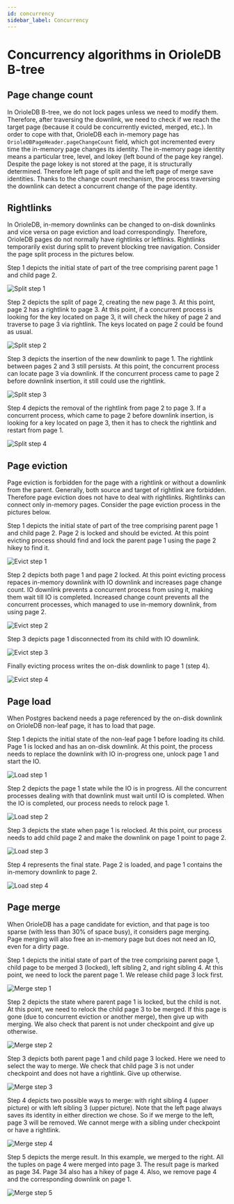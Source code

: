 ```yaml
---
id: concurrency
sidebar_label: Concurrency
---
```


# Concurrency algorithms in OrioleDB B-tree

## Page change count

In OrioleDB B-tree, we do not lock pages unless we need to modify them. Therefore, after traversing the downlink, we need to check if we reach the target page (because it could be concurrently evicted, merged, etc.). In order to cope with that, OrioleDB each in-memory page has `OrioleDBPageHeader.pageChangeCount` field, which got incremented every time the in-memory page changes its identity. The in-memory page identity means a particular tree, level, and lokey (left bound of the page key range). Despite the page lokey is not stored at the page, it is structurally determined. Therefore left page of split and the left page of merge save identities. Thanks to the change count mechanism, the process traversing the downlink can detect a concurrent change of the page identity.

## Rightlinks

In OrioleDB, in-memory downlinks can be changed to on-disk downlinks and vice versa on page eviction and load correspondingly. Therefore, OrioleDB pages do not normally have rightlinks or leftlinks. Rightlinks temporarily exist during split to prevent blocking tree navigation. Consider the page split process in the pictures below.

Step 1 depicts the initial state of part of the tree comprising parent page 1 and child page 2.

![Split step 1](../images/split_step_1.svg)

Step 2 depicts the split of page 2, creating the new page 3. At this point, page 2 has a rightlink to page 3. At this point, if a concurrent process is looking for the key located on page 3, it will check the hikey of page 2 and traverse to page 3 via rightlink. The keys located on page 2 could be found as usual.

![Split step 2](../images/split_step_2.svg)

Step 3 depicts the insertion of the new downlink to page 1. The rightlink between pages 2 and 3 still persists. At this point, the concurrent process can locate page 3 via downlink. If the concurrent process came to page 2 before downlink insertion, it still could use the rightlink.

![Split step 3](../images/split_step_3.svg)

Step 4 depicts the removal of the rightlink from page 2 to page 3. If a concurrent process, which came to page 2 before downlink insertion, is looking for a key located on page 3, then it has to check the rightlink and restart from page 1.

![Split step 4](../images/split_step_4.svg)

## Page eviction

Page eviction is forbidden for the page with a rightlink or without a downlink from the parent. Generally, both source and target of rightlink are forbidden. Therefore page eviction does not have to deal with rightlinks. Rightlinks can connect only in-memory pages. Consider the page eviction process in the pictures below.

Step 1 depicts the initial state of part of the tree comprising parent page 1 and child page 2. Page 2 is locked and should be evicted. At this point evicting process should find and lock the parent page 1 using the page 2 hikey to find it.

![Evict step 1](../images/evict_step_1.svg)

Step 2 depicts both page 1 and page 2 locked. At this point evicting process repaces in-memory downlink with IO downlink and increases page change count. IO downlink prevents a concurrent process from using it, making them wait till IO is completed. Increased change count prevents all the concurrent processes, which managed to use in-memory downlink, from using page 2.

![Evict step 2](../images/evict_step_2.svg)

Step 3 depicts page 1 disconnected from its child with IO downlink.

![Evict step 3](../images/evict_step_3.svg)

Finally evicting process writes the on-disk downlink to page 1 (step 4).

![Evict step 4](../images/evict_step_4.svg)

## Page load

When Postgres backend needs a page referenced by the on-disk downlink on OrioleDB non-leaf page, it has to load that page.

Step 1 depicts the initial state of the non-leaf page 1 before loading its child. Page 1 is locked and has an on-disk downlink. At this point, the process needs to replace the downlink with IO in-progress one, unlock page 1 and start the IO.

![Load step 1](../images/load_step_1.svg)

Step 2 depicts the page 1 state while the IO is in progress. All the concurrent processes dealing with that downlink must wait until IO is completed. When the IO is completed, our process needs to relock page 1.

![Load step 2](../images/load_step_2.svg)

Step 3 depicts the state when page 1 is relocked. At this point, our process needs to add child page 2 and make the downlink on page 1 point to page 2.

![Load step 3](../images/load_step_3.svg)

Step 4 represents the final state. Page 2 is loaded, and page 1 contains the in-memory downlink to page 2.

![Load step 4](../images/load_step_4.svg)

## Page merge

When OrioleDB has a page candidate for eviction, and that page is too sparse (with less than 30% of space busy), it considers page merging. Page merging will also free an in-memory page but does not need an IO, even for a dirty page.

Step 1 depicts the initial state of part of the tree comprising parent page 1, child page to be merged 3 (locked), left sibling 2, and right sibling 4. At this point, we need to lock the parent page 1. We release child page 3 lock first.

![Merge step 1](../images/merge_step_1.svg)

Step 2 depicts the state where parent page 1 is locked, but the child is not. At this point, we need to relock the child page 3 to be merged. If this page is gone (due to concurrent eviction or another merge), then give up with merging. We also check that parent is not under checkpoint and give up otherwise.

![Merge step 2](../images/merge_step_2.svg)

Step 3 depicts both parent page 1 and child page 3 locked. Here we need to select the way to merge. We check that child page 3 is not under checkpoint and does not have a rightlink. Give up otherwise.

![Merge step 3](../images/merge_step_3.svg)

Step 4 depicts two possible ways to merge: with right sibling 4 (upper picture) or with left sibling 3 (upper picture). Note that the left page always saves its identity in either direction we chose. So if we merge to the left, page 3 will be removed. We cannot merge with a sibling under checkpoint or have a rightlink.

![Merge step 4](../images/merge_step_4.svg)

Step 5 depicts the merge result. In this example, we merged to the right. All the tuples on page 4 were merged into page 3. The result page is marked as page 34. Page 34 also has a hikey of page 4. Also, we remove page 4 and the corresponding downlink on page 1.

![Merge step 5](../images/merge_step_5.svg)
